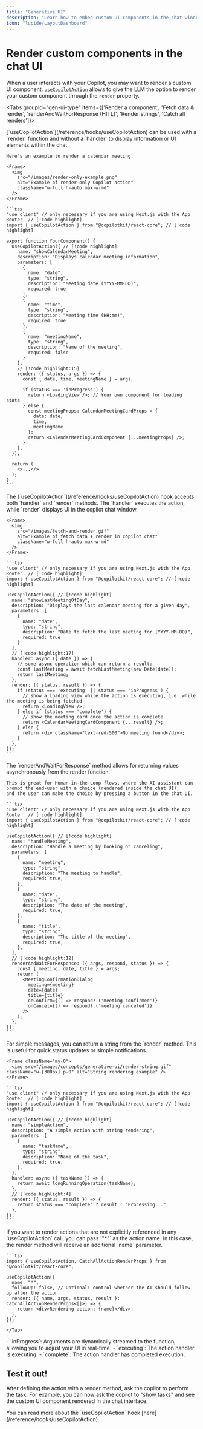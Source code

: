 ```yaml
---
title: "Generative UI"
description: "Learn how to embed custom UI components in the chat window."
icon: "lucide/LayoutDashboard"
---
```



# Render custom components in the chat UI

When a user interacts with your Copilot, you may want to render a custom UI component. [`useCopilotAction`](/reference/hooks/useCopilotAction) allows to give the LLM the
option to render your custom component through the `render` property.

<Tabs groupId="gen-ui-type" items={['Render a component', 'Fetch data & render', 'renderAndWaitForResponse (HITL)', 'Render strings', 'Catch all renders']}>

  <Tab value="Render a component">
    [`useCopilotAction`](/reference/hooks/useCopilotAction) can be used with a `render` function and without a `handler` to display information or UI elements within the chat.
    
    Here's an example to render a calendar meeting.

    <Frame>
      <img
        src="/images/render-only-example.png"
        alt="Example of render-only Copilot action"
        className="w-full h-auto max-w-md"
      />
    </Frame>

    ```tsx
    "use client" // only necessary if you are using Next.js with the App Router. // [!code highlight]
    import { useCopilotAction } from "@copilotkit/react-core"; // [!code highlight]

    export function YourComponent() {
      useCopilotAction({ // [!code highlight]
        name: "showCalendarMeeting",
        description: "Displays calendar meeting information",
        parameters: [
          {
            name: "date",
            type: "string",
            description: "Meeting date (YYYY-MM-DD)",
            required: true
          },
          {
            name: "time",
            type: "string",
            description: "Meeting time (HH:mm)",
            required: true
          },
          {
            name: "meetingName",
            type: "string",
            description: "Name of the meeting",
            required: false
          }
        ],
        // [!code highlight:15]
        render: ({ status, args }) => {
          const { date, time, meetingName } = args;

          if (status === 'inProgress') {
            return <LoadingView />; // Your own component for loading state
          } else {
            const meetingProps: CalendarMeetingCardProps = {
              date: date,
              time,
              meetingName
            };
            return <CalendarMeetingCardComponent {...meetingProps} />;
          }
        },
      });

      return (
        <>...</>
      );
    }
    ```

  </Tab>

  <Tab value="Fetch data & render">
    The [`useCopilotAction`](/reference/hooks/useCopilotAction) hook accepts both `handler` and `render` methods. The `handler` executes the action, while `render` displays UI in the copilot chat window.

    <Frame>
      <img
        src="/images/fetch-and-render.gif"
        alt="Example of fetch data + render in copilot chat"
        className="w-full h-auto max-w-md"
      />
    </Frame>

    ```tsx
    "use client" // only necessary if you are using Next.js with the App Router. // [!code highlight]
    import { useCopilotAction } from "@copilotkit/react-core"; // [!code highlight]

    useCopilotAction({ // [!code highlight]
      name: "showLastMeetingOfDay",
      description: "Displays the last calendar meeting for a given day",
      parameters: [
        {
          name: "date",
          type: "string",
          description: "Date to fetch the last meeting for (YYYY-MM-DD)",
          required: true
        }
      ],
      // [!code highlight:17]
      handler: async ({ date }) => {
        // some async operation which can return a result:
        const lastMeeting = await fetchLastMeeting(new Date(date));
        return lastMeeting;
      },
      render: ({ status, result }) => {
        if (status === 'executing' || status === 'inProgress') {
          // show a loading view while the action is executing, i.e. while the meeting is being fetched
          return <LoadingView />;
        } else if (status === 'complete') {
          // show the meeting card once the action is complete
          return <CalendarMeetingCardComponent {...result} />;
        } else {
          return <div className="text-red-500">No meeting found</div>;
        }
      },
    });
    ```

  </Tab>

  <Tab value="renderAndWaitForResponse (HITL)">
    The `renderAndWaitForResponse` method allows for returning values asynchronously from the render function.

    This is great for Human-in-the-Loop flows, where the AI assistant can prompt the end-user with a choice (rendered inside the chat UI),
    and the user can make the choice by pressing a button in the chat UI.

    ```tsx
    "use client" // only necessary if you are using Next.js with the App Router. // [!code highlight]
    import { useCopilotAction } from "@copilotkit/react-core"; // [!code highlight]

    useCopilotAction({ // [!code highlight]
      name: "handleMeeting",
      description: "Handle a meeting by booking or canceling",
      parameters: [
        {
          name: "meeting",
          type: "string",
          description: "The meeting to handle",
          required: true,
        },
        {
          name: "date",
          type: "string",
          description: "The date of the meeting",
          required: true,
        },
        {
          name: "title",
          type: "string",
          description: "The title of the meeting",
          required: true,
        },
      ],
      // [!code highlight:12]
      renderAndWaitForResponse: ({ args, respond, status }) => {
        const { meeting, date, title } = args;
        return (
          <MeetingConfirmationDialog
            meeting={meeting}
            date={date}
            title={title}
            onConfirm={() => respond?.('meeting confirmed')}
            onCancel={() => respond?.('meeting canceled')}
          />
        );
      },
    });
    ```

  </Tab>

  <Tab value="Render strings">
    For simple messages, you can return a string from the `render` method. This is useful for quick status updates or simple notifications.

    <Frame className="my-0">
      <img src="/images/concepts/generative-ui/render-string.gif" className="w-[300px] p-0" alt="String rendering example" />
    </Frame>

    ```tsx
    "use client" // only necessary if you are using Next.js with the App Router. // [!code highlight]
    import { useCopilotAction } from "@copilotkit/react-core"; // [!code highlight]

    useCopilotAction({ // [!code highlight]
      name: "simpleAction",
      description: "A simple action with string rendering",
      parameters: [
        {
          name: "taskName",
          type: "string",
          description: "Name of the task",
          required: true,
        },
      ],
      handler: async ({ taskName }) => {
        return await longRunningOperation(taskName);
      },
      // [!code highlight:4]
      render: ({ status, result }) => {
        return status === "complete" ? result : "Processing...";
      },
    });
    ```

  </Tab>

  <Tab value="Catch all renders">
    If you want to render actions that are not explicitly referenced in any `useCopilotAction` call, you can pass `"*"` as the action name.
    In this case, the render method will receive an additional `name` parameter.

    ```tsx
    import { useCopilotAction, CatchAllActionRenderProps } from "@copilotkit/react-core";

    useCopilotAction({
      name: "*",
      followUp: false, // Optional: control whether the AI should follow up after the action
      render: ({ name, args, status, result }: CatchAllActionRenderProps<[]>) => {
        return <div>Rendering action: {name}</div>;
      },
    });
    ```
    </Tab>

</Tabs>
<Accordions className="mt-4">
  <Accordion title="What do the different status states mean?">
    - `inProgress`: Arguments are dynamically streamed to the function, allowing you to adjust your UI in real-time.
    - `executing`: The action handler is executing.
    - `complete`: The action handler has completed execution.
  </Accordion>
  <Accordion title='Why do I need "use client" in Next.js with the App Router?'>
    <UseClientCalloutSnippet components={props.components} />
  </Accordion>
</Accordions>

## Test it out!

After defining the action with a render method, ask the copilot to perform the task. For example, you can now ask the copilot to "show tasks" and see the custom UI component rendered in the chat interface.

<Callout type="info">
  You can read more about the `useCopilotAction` hook
  [here](/reference/hooks/useCopilotAction).
</Callout>
